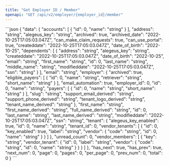 ```yaml
---
title: "Get Employer ID / Member"
openapi: "GET /api/v2/employer/{employer_id}/member"
---
```


<ResponseExample>
```json
{
  "data": {
    "accounts": [
      {
        "id": 0,
        "name": "string"
      }
    ],
    "address": "string",
    "alegeus_key": "string",
    "archived": true,
    "archived_date": "2022-10-25T17:05:03.047Z",
    "can_make_claim_requests": true,
    "can_use_portal": true,
    "createddate": "2022-10-25T17:05:03.047Z",
    "date_of_birth": "2022-10-25",
    "dependents": [
      {
        "address": "string",
        "alegeus_key": "string",
        "createddate": "2022-10-25T17:05:03.047Z",
        "date_of_birth": "2022-10-25",
        "email": "string",
        "first_name": "string",
        "id": 0,
        "last_name": "string",
        "middle_name": "string",
        "modifieddate": "2022-10-25T17:05:03.047Z",
        "ssn": "string"
      }
    ],
    "email": "string",
    "employer": {
      "archived": true,
      "eligible_payers": [
        {
          "id": 0,
          "name": "string",
          "retriever": "string",
          "short_name": "string"
        }
      ],
      "email_automation": true,
      "employer_id": 0,
      "id": 0,
      "name": "string",
      "payers": [
        {
          "id": 0,
          "name": "string",
          "short_name": "string"
        }
      ],
      "slug": "string",
      "support_email_derived": "string",
      "support_phone_derived": "string",
      "tenant_logo_derived": "string",
      "tenant_name_derived": "string"
    },
    "first_name": "string",
    "first_name_derived": "string",
    "full_name_derived": "string",
    "id": 0,
    "last_name": "string",
    "last_name_derived": "string",
    "modifieddate": "2022-10-25T17:05:03.047Z",
    "ssn": "string",
    "tenant": {
      "alegeus_key_enabled": true,
      "id": 0,
      "name": "string",
      "tenant_id": 0,
      "vendor_tenants": [
        {
          "id": 0,
          "key_enabled": true,
          "label": "string",
          "vendor": {
            "code": "string",
            "id": 0,
            "name": "string"
          }
        }
      ]
    },
    "unread_count": 0,
    "vendor_members": [
      {
        "key": "string",
        "vendor_tenant": {
          "id": 0,
          "label": "string",
          "vendor": {
            "code": "string",
            "id": 0,
            "name": "string"
          }
        }
      }
    ]
  },
  "has_next": true,
  "has_prev": true,
  "next_num": 0,
  "page": 0,
  "pages": 0,
  "per_page": 0,
  "prev_num": 0,
  "total": 0
}
```
</ResponseExample>
